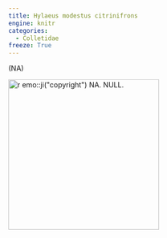 ```yaml
---
title: Hylaeus modestus citrinifrons
engine: knitr
categories:
  - Colletidae
freeze: True
---
```

(NA)

[![`r emo::ji("copyright")` NA. NULL.](/files/no_bee.png){height=300}](NA)
